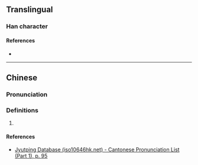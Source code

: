 {{character info/new}}
==Translingual==

===Han character===
{{Han char|rn=38|rad=女|as=14|sn=17|four=|canj=VFFD|ids=⿰女榮}}

====References====
* {{Han ref|kx=0272.430|dkj=06820|hdz=21087.160|uh=5B2B|ud=23339}}

----

==Chinese==
{{zh-forms}}

===Pronunciation===
{{zh-pron
|m=róng
|c=wing4
|cat=
}}

===Definitions===
{{zh-hanzi}}

# {{rfdef|zh}}

====References====
* [http://www.iso10646hk.net/jp/document/download.jsp Jyutping Database (iso10646hk.net) - Cantonese Pronunciation List (Part 1), p. 95]